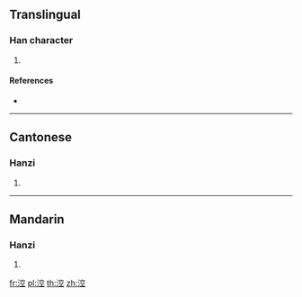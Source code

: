 ==Translingual==

===Han character===
{{Han char|rn=85|rad=水|as=08|sn=11|four=33111|canj=EJCM}}

# {{defn|Han|sort=水08}}

====References====
* {{Han ref|kx=0628.070|dkj=17589|dj=1030.010|hdz=31662.020|uh=6DB3|ud=28083|bh=D5E3|bd=54755}}

----

==Cantonese==

===Hanzi===
{{yue-hanzi|jyut=|y=gung1}}

# {{defn|lang=yue|sort=水08}}

----

==Mandarin==

===Hanzi===
{{cmn-hanzi|pin=[[kōng]] ([[kong1]]), [[wǎn]] ([[wan3]])|wg=k'ung<sup>1</sup>, wan<sup>3</sup>}}

# {{defn|lang=cmn|sort=水08}}

[[fr:涳]]
[[pl:涳]]
[[th:涳]]
[[zh:涳]]